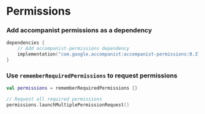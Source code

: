 # Permissions

### Add accompanist permissions as a dependency

```kts {3}
dependencies {
    // Add accompanist-permissions dependency
    implementation("com.google.accompanist:accompanist-permissions:0.37.0")
}
```

### Use `rememberRequiredPermissions` to request permissions

```kotlin
val permissions = rememberRequiredPermissions {}

// Request all required permissions
permissions.launchMultiplePermissionRequest()
```
